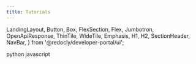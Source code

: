 ```yaml
---
title: Tutorials
---
```


  LandingLayout,
  Button,
  Box,
  FlexSection,
  Flex,
  Jumbotron,
  OpenApiResponse,
  ThinTile,
  WideTile,
  Emphasis,
  H1,
  H2,
  SectionHeader,
  NavBar,
} from '@redocly/developer-portal/ui';



<Box my={25}>
  <FlexSection justifyContent="space-around" flexWrap="wrap">
    <ThinTile to="dtlpy/index.md" icon={launchFastIcon} header="Python SDK">
        python
    </ThinTile>
    <ThinTile to="dtljs/index.md" icon={icon3} header="JS SDK">
        javascript
    </ThinTile>
  </FlexSection>
</Box>
